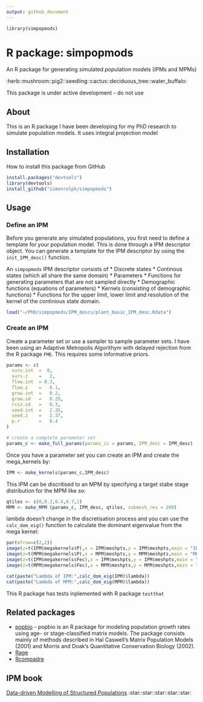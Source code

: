 ```yaml
---
output: github_document
---
```


```r
library(simpopmods)

```

# R package: simpopmods

An R package for generating *sim*ulated *pop*ulation *mod*els (IPMs and MPMs)

:herb::mushroom::pig2::seedling::cactus::deciduous_tree::water_buffalo:

This package is under active development - do not use

## About

This is an R package I have been developing for my PhD research to simulate population models. It uses integral projection model

## Installation

How to install this package from GitHub

```r
install.packages("devtools")
library(devtools)
install_github("simonrolph/simpopmods")

```

## Usage

### Define an IPM

Before you generate any simulated populations, you first need to define a template for your population model. This is done through a IPM descriptor object. You can generate a template for the IPM descriptor by using the `init_IPM_desc()` function.

An `simpopmods` IPM descriptor consists of 
 * Discrete states
 * Continous states (which all share the same domain)
 * Parameters
 * Functions for generating parameters that are not sampled directly
 * Demographic functions (equations of parameters)
 * Kernels (consisting of demographic functions)
 * Functions for the upper limit, lower limit and resolution of the kernel of the continious state domain.
 
```r
load("~/PhD/simpopmods/IPM_descs/plant_basic_IPM_desc.Rdata")
```
 
### Create an IPM

Create a parameter set or use a sampler to sample parameter sets. I have been using an Adaptive Metropolis Algorithym with delayed rejection from the R package `FME`. This requires some informative priors.

```r
params <- c(
  surv.int  =  0,
  surv.z    =   2,
  flow.int  = 0.3,
  flow.z    =   0.1,
  grow.int  =   0.2,
  grow.sd   =   0.25,
  rcsz.sd   =   0.3,
  seed.int  =   2.35,
  seed.z    =   2.37,
  p.r       =   0.4
)

# create a complete parameter set
params_c <- make_full_params(params_ic = params, IPM_desc = IPM_desc)
```

Once you have a parameter set you can create an IPM and create the mega_kernels by:



```r
IPM <- make_kernels(params_c,IPM_desc)
```

This IPM can be discritised to an MPM by specifying a target stabe stage distribution for the MPM like so:

```r
qtiles <- c(0,0.2,0.4,0.7,1)
MPM <- make_MPM (params_c, IPM_desc, qtiles, submesh_res = 200)
```

lambda doesn't change in the discretisation process and you can use the `calc_dom_eig()` function to calculate the dominant eigenvalue from the mega kernel:

```r
par(mfrow=c(2,2))
image(z=t(IPM$megakernels$P),x = IPM$meshpts,y = IPM$meshpts,main = "IPM growth/survival kernel",xlab = "size",ylab = "size at t+1")
image(z=t(MPM$megakernels$P),x = MPM$meshpts,y = MPM$meshpts,main = "MPM growth/survival kernel",xlab = "size",ylab = "size at t+1")
image(z=t(IPM$megakernels$Fec),x = IPM$meshpts,y = IPM$meshpts,main = "IPM fecundity kernel",xlab = "size",ylab = "size at t+1")
image(z=t(MPM$megakernels$Fec),x = MPM$meshpts,y = MPM$meshpts,main = "MPM fecundity kernel",xlab = "size",ylab = "size at t+1")
```

```r
cat(paste("Lambda of IPM:",calc_dom_eig(IPM)$lambda))
cat(paste("Lambda of MPM:",calc_dom_eig(MPM)$lambda))
```

This R package has tests inplemented with R package `testthat`


## Related packages

 * [popbio](https://github.com/cstubben/popbio) - popbio is an R package for modeling population growth rates using age- or stage-classified matrix models. The package consists mainly of methods described in Hal Caswell's Matrix Population Models (2001) and Morris and Doak's Quantitative Conservation Biology (2002).
 * [Rage](https://github.com/jonesor/Rage)
 * [Rcompadre](https://github.com/jonesor/Rcompadre)

## IPM book

[Data-driven Modelling of Structured Populations](http://www.springer.com/gb/book/9783319288918) :star::star::star::star::star: 

